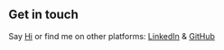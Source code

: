 ## Get in touch

Say [Hi](mailto:claytonjwong@gmail.com) or find me on other platforms: [LinkedIn](https://www.linkedin.com/in/claytonjwong/) & [GitHub](https://github.com/claytonjwong/)
